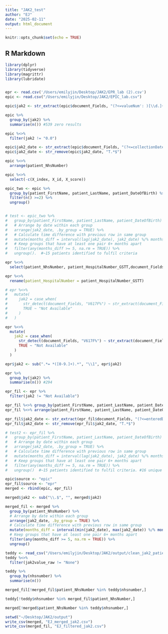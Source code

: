 ```yaml
---
title: "JAK2_test"
author: "EJ"
date: "2025-02-11"
output: html_document
---
```


```r
knitr::opts_chunk$set(echo = TRUE)
```

## R Markdown

```r
library(dplyr)
library(tidyverse)
library(magrittr)
library(lubridate)


epr <- read.csv('/Users/emilyjin/Desktop/JAK2/EPR_lab (2).csv')
epic <- read.csv("/Users/emilyjin/Desktop/JAK2/EPIC_lab.csv")

epic$jak2 <- str_extract(epic$document_Fields, "(?<=valueNum': )[\\d.]+")

epic %>% 
  group_by(jak2) %>% 
  summarise(n()) #539 zero results 

epic %<>%
  filter(jak2 != "0.0")

epic$jak2_date <- str_extract(epic$document_Fields, "(?<=collectionDate': ')[^']+")
epic$jak2_date <- str_remove(epic$jak2_date, "T.*$")

epic %<>% 
  arrange(patient_NhsNumber)

epic %<>%
  select(-c(X_index, X_id, X_score))

epic_two <- epic %>% 
  group_by(patient_FirstName, patient_LastName, patient_DateOfBirth) %>% 
  filter(n() >=2) %>% 
  ungroup()


# test <- epic_two %>%
#   group_by(patient_FirstName, patient_LastName, patient_DateOfBirth) %>%
#   # Arrange by date within each group
#   arrange(jak2_date, .by_group = TRUE) %>%
#   # Calculate time difference with previous row in same group
#   mutate(months_diff = interval(lag(jak2_date), jak2_date) %/% months(1)) %>%
#   # Keep groups that have at least one pair 6+ months apart
#   filter(any(months_diff >= 5, na.rm = TRUE)) %>%
#   ungroup().  #~15 patients identified to fulfil criteria


```

```r
epr %<>% 
  select(patient_NhsNumber, patient_HospitalNumber_GSTT,document_Fields, patient_FirstName, patient_LastName, patient_Gender, patient_DateOfBirth,  patient_Age, patient_Ethnicity)

epr %<>%
  rename(patient_HospitalNumber = patient_HospitalNumber_GSTT)

# epr %<>%
#   mutate(
#     jak2 = case_when(
#       str_detect(document_Fields, "V617F%") ~ str_extract(document_Fields, "(?<=V617F% = )[\\d.]+"),
#       TRUE ~ "Not Available"
#     )
#   )

epr %<>%
  mutate(
    jak2 = case_when(
      str_detect(document_Fields, "V617F%") ~ str_extract(document_Fields, "V617F% =\\s*([\\d.]+)"),
      TRUE ~ "Not Available"
    )
  )

epr$jak2 <- sub(".*= *([0-9.]+).*", "\\1", epr$jak2)

epr %>% 
  group_by(jak2) %>% 
  summarise(n()) #294

epr_fil <- epr %>% 
  filter(jak2 != "Not Available")

epr_fil %<>% group_by(patient_FirstName, patient_LastName, patient_DateOfBirth) %>% filter(n() >=2) %>% ungroup()
epr_fil %<>% arrange(patient_FirstName, patient_LastName, patient_DateOfBirth) 

epr_fil$jak2_date <- str_extract(epr_fil$document_Fields, "(?<=enteredDate': ')[^']+")
epr_fil$jak2_date <- str_remove(epr_fil$jak2_date, "T.*$")

# test2 <- epr_fil %>%
#   group_by(patient_FirstName, patient_LastName, patient_DateOfBirth) %>%
#   # Arrange by date within each group
#   arrange(jak2_date, .by_group = TRUE) %>%
#   # Calculate time difference with previous row in same group
#   mutate(months_diff = interval(lag(jak2_date), jak2_date) %/% months(1)) %>%
#   # Keep groups that have at least one pair 6+ months apart
#   filter(any(months_diff >= 5, na.rm = TRUE)) %>%
#   ungroup()  #~15 patients identified to fulfil criteria. #16 unique pts


```

```r
epic$source <- "epic"
epr_fil$source <- "epr"
merged <- rbind(epic, epr_fil)

merged$jak2 <- sub("\\.$", "", merged$jak2)

merged_fil <- merged %>%
  group_by(patient_NhsNumber) %>%
  # Arrange by date within each group
  arrange(jak2_date, .by_group = TRUE) %>%
  # Calculate time difference with previous row in same group
  mutate(months_diff = interval(min(jak2_date), max(jak2_date)) %/% months(1)) %>%
  # Keep groups that have at least one pair 6+ months apart
  filter(any(months_diff >= 5, na.rm = TRUE)) %>%
  ungroup()


```

```r
teddy <- read_csv("/Users/emilyjin/Desktop/JAK2/output/clean_jak2_patientlist.csv")
teddy %<>% 
  filter(jak2value_raw != "None")

teddy %>% 
  group_by(nhsnumber) %>% 
  summarise(n())

merged_fil[!merged_fil$patient_NhsNumber %in% teddy$nhsnumber,]

teddy[!teddy$nhsnumber %in% merged_fil$patient_NhsNumber,]

merged[!merged$patient_NhsNumber %in% teddy$nhsnumber,]

```

```r
setwd("~/Desktop/JAK2/output")
write_csv(merged, "EJ_merged_jak2.csv")
write_csv(merged_fil, "EJ_filtered_jak2.csv")

```
